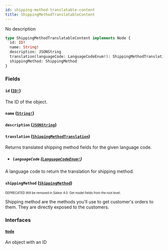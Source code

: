 ```yaml
---
id: shipping-method-translatable-content
title: ShippingMethodTranslatableContent
---
```


No description

```graphql
type ShippingMethodTranslatableContent implements Node {
  id: ID!
  name: String!
  description: JSONString
  translation(languageCode: LanguageCodeEnum!): ShippingMethodTranslation
  shippingMethod: ShippingMethod
}
```

### Fields

#### `id` ([`ID!`](/developer/api-reference/scalars/id.mdx))

The ID of the object.

#### `name` ([`String!`](/developer/api-reference/scalars/string.mdx))

#### `description` ([`JSONString`](/developer/api-reference/scalars/json-string.mdx))

#### `translation` ([`ShippingMethodTranslation`](/developer/api-reference/objects/shipping-method-translation.mdx))

Returns translated shipping method fields for the given language code.

- ##### `languageCode` ([`LanguageCodeEnum!`](/developer/api-reference/enums/language-code-enum.mdx))

A language code to return the translation for shipping method.

#### `shippingMethod` ([`ShippingMethod`](/developer/api-reference/objects/shipping-method.mdx))

<sub><sup><span className="deprecatedTag">DEPRECATED</span> Will be removed in Saleor 4.0. Get model fields from the root level.</sup></sub>

Shipping method are the methods you'll use to get customer's orders to them. They are directly exposed to the customers.

### Interfaces

#### [`Node`](/developer/api-reference/interfaces/node.mdx)

An object with an ID

